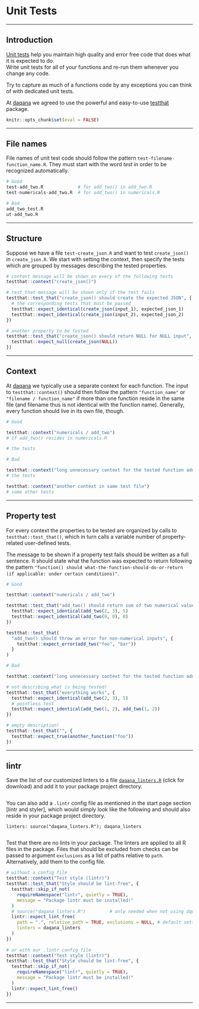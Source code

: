 # Unit Tests {#unit-tests}

--------------------------------------------------------------------------------

## Introduction

[Unit tests](http://r-pkgs.had.co.nz/tests.html) help you maintain high quality and error free code that does what it is expected to do.  
Write unit tests for all of your functions and re-run them whenever you change any code. 

Try to capture as much of a functions code by any exceptions you can think of with dedicated unit tests.

At [daqana](https://www.daqana.com) we agreed to use the powerful and easy-to-use [testthat](https://github.com/r-lib/testthat) package.

```r
knitr::opts_chunk$set(eval = FALSE)
```

--------------------------------------------------------------------------------

## File names

File names of unit test code should follow the pattern `test-filename-function_name.R`. They must start with the word _test_ in order to be recognized automatically.

<div class = "good">
```r
# Good
test-add_two.R             # for add_two() in add_two.R
test-numericals-add_two.R  # for add_two() in numericals.R
```
</div>

<div class = "bad">
```r
# Bad
add_two_test.R
ut-add_two.R
```
</div>

--------------------------------------------------------------------------------

## Structure

Suppose we have a file `test-create_json.R` and want to test `create_json()` in `create_json.R`. We start with setting the context, then specify the tests which are grouped by messages describing the tested properties.

<div class = "tip">
```r
# context message will be shown on every of the following tests 
testthat::context("create_json()")

# test_that message will be shown only if the test fails
testthat::test_that("create_json() should create the expected JSON", {
  # the corresponding tests that must be passed
  testthat::expect_identical(create_json(input_1), expected_json_1)
  testthat::expect_identical(create_json(input_2), expected_json_2)
})

# another property to be tested
testthat::test_that("create_json() should return NULL for NULL input", {
  testthat::expect_null(create_json(NULL))
})
```
</div>

--------------------------------------------------------------------------------

## Context

At [daqana](https://www.daqana.com) we typically use a separate context for each function.
The input to `testthat::context()` should then follow the pattern `"function_name"` or `"filename / function_name"` if more than one function reside in the same file (and filename thus is not identical with the function name). Generally, every function should live in its own file, though.

<div class = "good">
```r
# Good

testthat::context("numericals / add_two") 
# if add_two() resides in numericals.R

# the tests
```
</div>

<div class = "bad">
```r
# Bad

testthat::context("long unnecessary context for the tested function add_two")
# the tests

testthat::context("another context in same test file")
# some other tests
```
</div>

--------------------------------------------------------------------------------

## Property test

For every context the properties to be tested are organized by calls to `testthat::test_that()`, which in turn calls a variable number of property-related user-defined tests.

The message to be shown if a property test fails should be written as a full sentence. It should state what the function was expected to return following the pattern `"function() should what-the-function-should-do-or-return (if applicable: under certain conditions)"`.

<div class = "good">
```r
# Good

testthat::context("numericals / add_two") 

testthat::test_that("add_two() should return sum of two numerical values", {
  testthat::expect_identical(add_two(2, 3), 5)
  testthat::expect_identical(add_two(0, 0), 0)
})

testthat::test_that(
  "add_two() should throw an error for non-numerical inputs", {
    testthat::expect_error(add_two("foo", "bar"))
  }
)
```
</div>

<div class = "bad">
```r
# Bad

testthat::context("long unnecessary context for the tested function add_two")

# not describing what is being tested!
testthat::test_that("everything works", {
  testthat::expect_identical(add_two(2, 3), 5)
  # pointless test
  testthat::expect_identical(add_two(1, 2), add_two(1, 2))
})  

# empty description!
testthat::test_that("", { 
  testthat::expect_true(another_function("foo"))
})
```
</div>

--------------------------------------------------------------------------------

## lintr {-}

Save the list of our customized linters to a file [`daqana_linters.R`](../../daqana_linters.R) (click for download) and add it to your package project directory.

<div class = "good">
```r
```
</div>

You can also add a `.lintr` config file as mentioned in the start page section [lintr and styler], which would simply look like the following and should also reside in your package project directory.

<div class = "tip">
```
linters: source("daqana_linters.R"); daqana_linters 
       
```
</div>

Test that there are no lints in your package. The linters are applied to all R files in the package. Files that should be excluded from checks can be passed to argument `exclusions` as a list of paths relative to `path`. Alternatively, add them to the config file.

<div class = "tip">
```r
# without a config file
testthat::context("Test style (lintr)")
testthat::test_that("Style should be lint-free", {
  testthat::skip_if_not(
    requireNamespace("lintr", quietly = TRUE),
    message = "Package lintr must be installed!"
  )
  # source("daqana_linters.R")         # only needed when not using dqutils
  lintr::expect_lint_free(
    path = ".", relative_path = TRUE, exclusions = NULL, # default settings
    linters = daqana_linters
  )
})
  
# or with our .lintr config file
testthat::context("Test style (lintr)")
testthat::test_that("Style should be lint-free", {
  testthat::skip_if_not(
    requireNamespace("lintr", quietly = TRUE),
    message = "Package lintr must be installed!"
  )
  lintr::expect_lint_free()
})
```
</div>


--------------------------------------------------------------------------------
